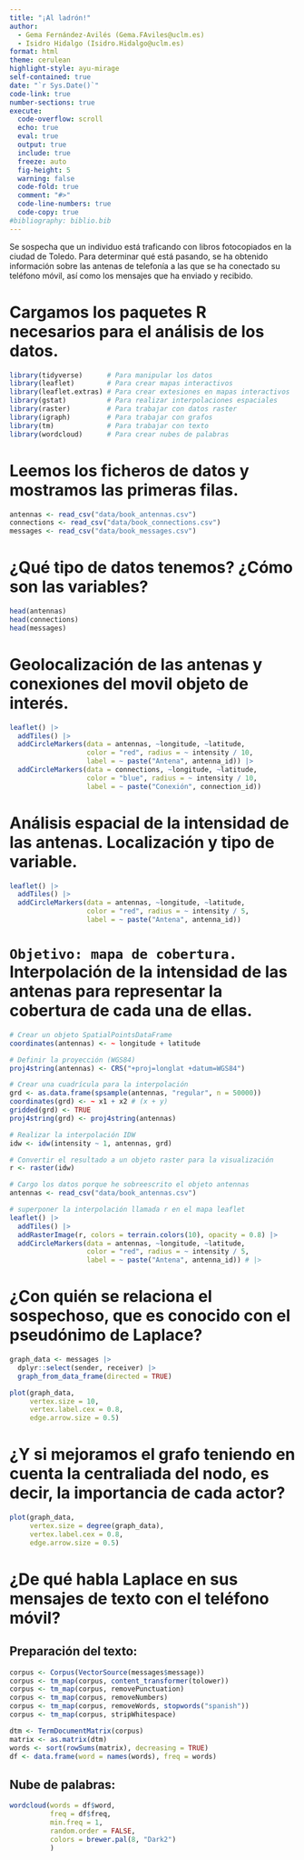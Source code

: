 ```yaml
---
title: "¡Al ladrón!"
author:
  - Gema Fernández-Avilés (Gema.FAviles@uclm.es)
  - Isidro Hidalgo (Isidro.Hidalgo@uclm.es)
format: html
theme: cerulean
highlight-style: ayu-mirage
self-contained: true
date: "`r Sys.Date()`"
code-link: true
number-sections: true
execute:
  code-overflow: scroll
  echo: true
  eval: true
  output: true
  include: true
  freeze: auto
  fig-height: 5
  warning: false
  code-fold: true
  comment: "#>"
  code-line-numbers: true
  code-copy: true
#bibliography: biblio.bib
---
```


Se sospecha que un individuo está traficando con libros fotocopiados en la ciudad de Toledo. Para determinar qué está pasando, se ha obtenido información sobre las antenas de telefonía a las que se ha conectado su teléfono móvil, así como los mensajes que ha enviado y recibido.


# Cargamos los paquetes **R** necesarios para el análisis de los datos.

```r
library(tidyverse)      # Para manipular los datos
library(leaflet)        # Para crear mapas interactivos
library(leaflet.extras) # Para crear extesiones en mapas interactivos
library(gstat)          # Para realizar interpolaciones espaciales
library(raster)         # Para trabajar con datos raster
library(igraph)         # Para trabajar con grafos
library(tm)             # Para trabajar con texto
library(wordcloud)      # Para crear nubes de palabras
```

# Leemos los ficheros de datos y mostramos las primeras filas.

```r
antennas <- read_csv("data/book_antennas.csv")
connections <- read_csv("data/book_connections.csv")
messages <- read_csv("data/book_messages.csv")
```

# ¿Qué tipo de datos tenemos? ¿Cómo son las variables?

```r
head(antennas)
head(connections)
head(messages)
```

# Geolocalización de las antenas y conexiones del movil objeto de interés.

```r
leaflet() |>
  addTiles() |>
  addCircleMarkers(data = antennas, ~longitude, ~latitude, 
                   color = "red", radius = ~ intensity / 10, 
                   label = ~ paste("Antena", antenna_id)) |>
  addCircleMarkers(data = connections, ~longitude, ~latitude, 
                   color = "blue", radius = ~ intensity / 10, 
                   label = ~ paste("Conexión", connection_id))
```

# Análisis espacial de la intensidad de las antenas. Localización y tipo de variable.

```r
leaflet() |>
  addTiles() |>
  addCircleMarkers(data = antennas, ~longitude, ~latitude, 
                   color = "red", radius = ~ intensity / 5, 
                   label = ~ paste("Antena", antenna_id))
```

# `Objetivo: mapa de cobertura.` Interpolación de la intensidad de las antenas para representar la cobertura de cada una de ellas. 

```r
# Crear un objeto SpatialPointsDataFrame
coordinates(antennas) <- ~ longitude + latitude

# Definir la proyección (WGS84)
proj4string(antennas) <- CRS("+proj=longlat +datum=WGS84")

# Crear una cuadrícula para la interpolación
grd <- as.data.frame(spsample(antennas, "regular", n = 50000))
coordinates(grd) <- ~ x1 + x2 # (x + y)
gridded(grd) <- TRUE
proj4string(grd) <- proj4string(antennas)

# Realizar la interpolación IDW
idw <- idw(intensity ~ 1, antennas, grd)

# Convertir el resultado a un objeto raster para la visualización
r <- raster(idw)

# Cargo los datos porque he sobreescrito el objeto antennas
antennas <- read_csv("data/book_antennas.csv")

# superponer la interpolación llamada r en el mapa leaflet
leaflet() |>
  addTiles() |>
  addRasterImage(r, colors = terrain.colors(10), opacity = 0.8) |>
  addCircleMarkers(data = antennas, ~longitude, ~latitude, 
                   color = "red", radius = ~ intensity / 5, 
                   label = ~ paste("Antena", antenna_id)) # |>

```

# ¿Con quién se relaciona el sospechoso, que es conocido con el pseudónimo de **Laplace**?

```r
graph_data <- messages |>
  dplyr::select(sender, receiver) |>
  graph_from_data_frame(directed = TRUE)

plot(graph_data, 
     vertex.size = 10, 
     vertex.label.cex = 0.8, 
     edge.arrow.size = 0.5)
```

# ¿Y si mejoramos el grafo teniendo en cuenta la centraliada del nodo, es decir, la importancia de cada actor? 

```r
plot(graph_data, 
     vertex.size = degree(graph_data), 
     vertex.label.cex = 0.8, 
     edge.arrow.size = 0.5)
```

# ¿De qué habla Laplace en sus mensajes de texto con el teléfono móvil?

## Preparación del texto:

```r
corpus <- Corpus(VectorSource(messages$message))
corpus <- tm_map(corpus, content_transformer(tolower))
corpus <- tm_map(corpus, removePunctuation)
corpus <- tm_map(corpus, removeNumbers)
corpus <- tm_map(corpus, removeWords, stopwords("spanish"))
corpus <- tm_map(corpus, stripWhitespace)

dtm <- TermDocumentMatrix(corpus)
matrix <- as.matrix(dtm)
words <- sort(rowSums(matrix), decreasing = TRUE)
df <- data.frame(word = names(words), freq = words)
```

## Nube de palabras:

```r
wordcloud(words = df$word, 
          freq = df$freq, 
          min.freq = 1, 
          random.order = FALSE, 
          colors = brewer.pal(8, "Dark2")
          )
```
